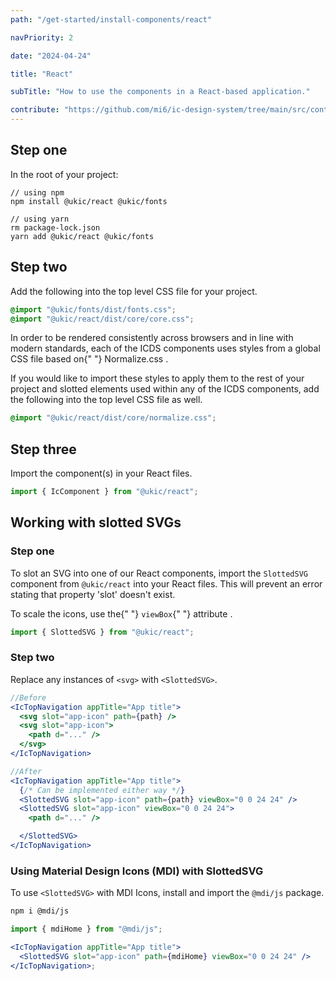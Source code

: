 ```yaml
---
path: "/get-started/install-components/react"

navPriority: 2

date: "2024-04-24"

title: "React"

subTitle: "How to use the components in a React-based application."

contribute: "https://github.com/mi6/ic-design-system/tree/main/src/content/structured/get-started/react.mdx"
---
```



<IcAlert
  heading="Locking packages"
  variant="info"
  message="If you lock the React components to a particular version, you should also install and lock the corresponding web components package."
  dismissible
/>

## Step one

In the root of your project:

```shell
// using npm
npm install @ukic/react @ukic/fonts

// using yarn
rm package-lock.json
yarn add @ukic/react @ukic/fonts
```

## Step two

Add the following into the top level CSS file for your project.

```css
@import "@ukic/fonts/dist/fonts.css";
@import "@ukic/react/dist/core/core.css";
```

<p>
  In order to be rendered consistently across browsers and in line with modern
  standards, each of the ICDS components uses styles from a global CSS file
  based on{" "}
  <ic-link
    target="_blank"
    href="https://necolas.github.io/normalize.css/"
    rel="noreferer noopener nofollow"
  >
    Normalize.css
  </ic-link>
  .
</p>

If you would like to import these styles to apply them to the rest of your project and slotted elements used within any of the ICDS components, add the following into the top level CSS file as well.

```css
@import "@ukic/react/dist/core/normalize.css";
```

## Step three

Import the component(s) in your React files.

```jsx
import { IcComponent } from "@ukic/react";
```

## Working with slotted SVGs

### Step one

To slot an SVG into one of our React components, import the `SlottedSVG` component from `@ukic/react` into your React files. This will prevent an error stating that property 'slot' doesn't exist.

<p>
  To scale the icons, use the{" "}
  <ic-link
    target="_blank"
    href="https://css-tricks.com/scale-svg/#aa-the-viewbox-attribute"
    rel="noreferer noopener nofollow"
  >
    <code style={{ backgroundColor: "#EEEFF0", color: "black" }}>viewBox</code>{" "}
    attribute
  </ic-link>
  .
</p>

```jsx
import { SlottedSVG } from "@ukic/react";
```

### Step two

Replace any instances of `<svg>` with `<SlottedSVG>`.

```jsx
//Before
<IcTopNavigation appTitle="App title">
  <svg slot="app-icon" path={path} />
  <svg slot="app-icon">
    <path d="..." />
  </svg>
</IcTopNavigation>

//After
<IcTopNavigation appTitle="App title">
  {/* Can be implemented either way */}
  <SlottedSVG slot="app-icon" path={path} viewBox="0 0 24 24" />
  <SlottedSVG slot="app-icon" viewBox="0 0 24 24">
    <path d="..." />

  </SlottedSVG>
</IcTopNavigation>
```

### Using Material Design Icons (MDI) with SlottedSVG

To use `<SlottedSVG>` with MDI Icons, install and import the `@mdi/js` package.

```bash
npm i @mdi/js
```

```jsx
import { mdiHome } from "@mdi/js";

<IcTopNavigation appTitle="App title">
  <SlottedSVG slot="app-icon" path={mdiHome} viewBox="0 0 24 24" />
</IcTopNavigation>;
```
